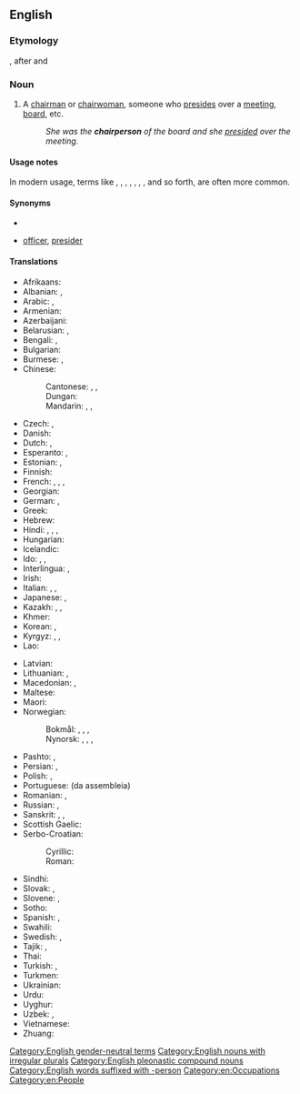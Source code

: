 ==English==

===Etymology===
{{compound|en|chair|person}}, after {{m|en|chairman}} and {{m|en|chairwoman}}

===Noun===
{{en-noun|s|chairpeople}}

# A [[chairman]] or [[chairwoman]], someone who [[preside]]s over a [[meeting]], [[board]], etc.
#: ''She was the '''chairperson''' of the board and she [[preside]]d over the meeting''.

====Usage notes====
In modern usage, terms like {{m|en|chair}}, {{m|en|moderator}}, {{m|en|coordinator}}, {{m|en|presiding}} {{m|en|officer}}, {{m|en|group}} {{m|en|leader}}, {{m|en|head}}, {{m|en|facilitator}}, and so forth, are often more common.

====Synonyms====
* {{l|en|chair}}
* {{l|en|presiding}} [[officer]], [[presider]]

====Translations====
{{trans-top|a person who presides over a meeting, a board}}
* Afrikaans: {{t+|af|voorsitter}}
* Albanian: {{t+|sq|kryetar|m}}, {{t+|sq|kryetare|f}}
* Arabic: {{t|ar|رَئِيس|m}}, {{t+|ar|صَدْر|m}}
* Armenian: {{t+|hy|նախագահ}}
* Azerbaijani: {{t|az|sədr}}
* Belarusian: {{t|be|старшыня́|m|sc=Cyrl}}, {{t|be|галава́|m}}
* Bengali: {{t|bn|সভাপতি|sc=Beng}}, {{t|bn|সভানেত্রী|sc=Beng}}
* Bulgarian: {{t|bg|председа́тел|m|sc=Cyrl}}
* Burmese: {{t+|my|သဘာပတိ}}, {{t+|my|ဥက္ကဋ္ဌ}}
* Chinese:
*: Cantonese: {{t|yue|主席|tr=zyu2 zik6|sc=Hani}}, {{t|yue|議長|sc=Hani}}, {{t|yue|议长|tr=ji5 zoeng2|sc=Hani}}
*: Dungan: {{t|dng|җўщи}}
*: Mandarin: {{t+|cmn|主席|tr=zhǔxí|sc=Hani}}, {{t+|cmn|議長|sc=Hani}}, {{t+|cmn|议长|tr=yìzhǎng|sc=Hani}}
* Czech: {{t+|cs|předseda|m}}, {{t+|cs|předsedkyně|f}}
* Danish: {{t|da|formand|c}}
* Dutch: {{t+|nl|voorzitter|m}}, {{t+|nl|voorzitster|f}}
* Esperanto: {{t|eo|prezidanto}}, {{t|eo|prezidantino}} {{qualifier|female}}
* Estonian: {{t|et|eesistuja}}, {{t+|et|esimees}}
* Finnish: {{t+|fi|puheenjohtaja}}
* French: {{t+|fr|secrétaire général|m}}, {{t+|fr|secrétaire générale|f}}, {{t+|fr|président|m}}, {{t+|fr|présidente|f}}
* Georgian: {{t|ka|თავმჯდომარე|sc=Geor}}
* German: {{t+|de|Vorsitzender|m}}, {{t+|de|Vorsitzende|f}}
* Greek: {{t+|el|πρόεδρος|m|f}}
* Hebrew: {{t|he|יושב ראש|m|tr=yoshév rosh}}
* Hindi: {{t+|hi|अध्यक्ष|m|sc=Deva}}, {{t|hi|अध्यक्षा|f|sc=Deva}}, {{t+|hi|सभापति|m}}, {{t|hi|सभाध्यक्ष|m}}
* Hungarian: {{t+|hu|elnök}}
* Icelandic: {{t|is|formaður|m}}
* Ido: {{t+|io|prezidanto}}, {{t|io|prezidantulo}} {{q|male}}, {{t|io|prezidantino}} {{q|female}}
* Interlingua: {{t|ia|presidente}}, {{t|ia|chairman}}
* Irish: {{t|ga|cathaoirleach|m}}
* Italian: {{t+|it|presidente|m}}, {{t+|it|presidentessa|f}}, {{t+|it|capo|m}}
* Japanese: {{t+|ja|議長|tr=ぎちょう, gichō}}, {{t+|ja|委員長|tr=いいんちょう, iinchō}}
* Kazakh: {{t|kk|басқарма}}, {{t|kk|төраға}}, {{t|kk|басқарушы}}
* Khmer: {{t+|km|ប្រធាន}}
* Korean: {{t+|ko|의장}}, {{t+|ko|위원장}}
* Kyrgyz: {{t+|ky|башкарма}}, {{t|ky|төр ага}}, {{t|ky|председатель}}
* Lao: {{t|lo|ປະທານ}}
{{trans-mid}}
* Latvian: {{t|lv|priekšsēdētājs|m}}
* Lithuanian: {{t|lt|pirmininkas|m}}, {{t|lt|pirmininkė|f}}
* Macedonian: {{t|mk|претседател|m|sc=Cyrl}}, {{t|mk|претседавач|m}}
* Maltese: {{t|mt|ċermen|m}}
* Maori: {{t|mi|heamana}}
* Norwegian:
*: Bokmål: {{t|nb|styreformann|m}}, {{t|nb|møteleder|m}}, {{t+|nb|leder|m}}, {{t+|nb|formann|m}}
*: Nynorsk: {{t|nn|styreformann|m}}, {{t|nn|møteleiar|m}}, {{t|nn|leiar|m}}, {{t|nn|formann|m}}
* Pashto: {{t|ps|ریيس|m|tr=rayís}}, {{t+|ps|صدر|m|tr=sádǝr}}
* Persian: {{t+|fa|رئیس|tr=ra'is}}, {{t+|fa|صدر|tr=sadr}}
* Polish: {{t+|pl|przewodniczący|m-pr}}, {{t+|pl|przewodnicząca|f}}
* Portuguese: {{t+|pt|presidente}} (da assembleia)
* Romanian: {{t+|ro|președinte|m}}, {{t+|ro|președintă|f}}
* Russian: {{t+|ru|председа́тель|m}}, {{t+|ru|председа́тельница|f}}
* Sanskrit: {{t+|sa|सभापति|m}}, {{t+|sa|प्रधान|m}}, {{t+|sa|अध्यक्ष|m}}
* Scottish Gaelic: {{t|gd|cathraiche|m}}
* Serbo-Croatian:
*: Cyrillic: {{t|sh|председавајући|m}}
*: Roman: {{t|sh|predsedavajući|m}}
* Sindhi: {{t+|sd|نِشِستمان|sc=Arab}}
* Slovak: {{t|sk|predseda|m}}, {{t|sk|predsedníčka|f}}
* Slovene: {{t|sl|predsedujoči|m}}, {{t|sl|predsedujoča|f}}
* Sotho: {{t|st|modulasetulo}}
* Spanish: {{t+|es|presidente|m}}, {{t+|es|presidenta|f}}
* Swahili: {{t+|sw|mwenyekiti}}
* Swedish: {{t+|sv|ordförande|c}}, {{t+|sv|styrelseordförande|c}} {{q|board}}
* Tajik: {{t|tg|раис}}, {{t|tg|садр}}
* Thai: {{t+|th|ประธาน}}
* Turkish: {{t+|tr|başkan}}, {{t+|tr|reis}}
* Turkmen: {{t+|tk|başlyk}}
* Ukrainian: {{t+|uk|голова́|m|sc=Cyrl}}
* Urdu: {{t|ur|صدر|m|tr=sadr}}
* Uyghur: {{t|ug|رەئىس}}
* Uzbek: {{t+|uz|rais}}, {{t+|uz|sadr}}
* Vietnamese: {{t+|vi|chủ tịch}}
* Zhuang: {{t|za|cujsiz}}
{{trans-bottom}}

[[Category:English gender-neutral terms]]
[[Category:English nouns with irregular plurals]]
[[Category:English pleonastic compound nouns]]
[[Category:English words suffixed with -person]]
[[Category:en:Occupations]]
[[Category:en:People]]